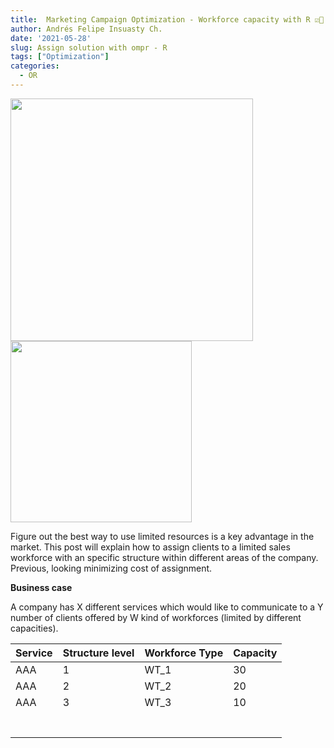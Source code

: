 ```yaml
---
title:  Marketing Campaign Optimization - Workforce capacity with R ☑️👨 ✖️👨
author: Andrés Felipe Insuasty Ch.
date: '2021-05-28'
slug: Assign solution with ompr - R
tags: ["Optimization"]
categories:
  - OR
---
```


![](images/Sales-organization.jpg){width="388"} ![](images/choose.gif){width="290"}

Figure out the best way to use limited resources is a key advantage in the market. This post will explain how to assign clients to a limited sales workforce with an specific structure within different areas of the company. Previous, looking minimizing cost of assignment.

**Business case**

A company has X different services which would like to communicate to a Y number of clients offered by W kind of workforces (limited by different capacities).

| Service | Structure level | Workforce Type | Capacity |
|---------|-----------------|----------------|----------|
| AAA     | 1               | WT_1           | 30       |
| AAA     | 2               | WT_2           | 20       |
| AAA     | 3               | WT_3           | 10       |
|         |                 |                |          |
|         |                 |                |          |
|         |                 |                |          |
|         |                 |                |          |
|         |                 |                |          |
|         |                 |                |          |
|         |                 |                |          |
